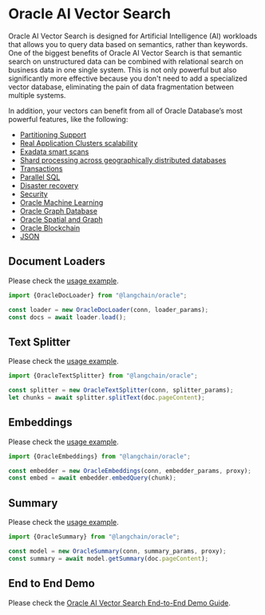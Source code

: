 # Oracle AI Vector Search

Oracle AI Vector Search is designed for Artificial Intelligence (AI) workloads that allows you to query data based on semantics, rather than keywords.
One of the biggest benefits of Oracle AI Vector Search is that semantic search on unstructured data can be combined with relational search on business data in one single system.
This is not only powerful but also significantly more effective because you don't need to add a specialized vector database, eliminating the pain of data fragmentation between multiple systems.

In addition, your vectors can benefit from all of Oracle Database’s most powerful features, like the following:

 * [Partitioning Support](https://www.oracle.com/database/technologies/partitioning.html)
 * [Real Application Clusters scalability](https://www.oracle.com/database/real-application-clusters/)
 * [Exadata smart scans](https://www.oracle.com/database/technologies/exadata/software/smartscan/)
 * [Shard processing across geographically distributed databases](https://www.oracle.com/database/distributed-database/)
 * [Transactions](https://www.oracle.com/pls/topic/lookup?ctx=dblatest&id=GUID-31319EA7-994C-4D25-8814-0214ABD3CBDA)
 * [Parallel SQL](https://www.oracle.com/pls/topic/lookup?ctx=dblatest&id=GUID-D28717E4-0F77-44F5-BB4E-234C31D4E4BA)
 * [Disaster recovery](https://www.oracle.com/database/data-guard/)
 * [Security](https://www.oracle.com/security/database-security/)
 * [Oracle Machine Learning](https://www.oracle.com/artificial-intelligence/database-machine-learning/)
 * [Oracle Graph Database](https://www.oracle.com/database/integrated-graph-database/)
 * [Oracle Spatial and Graph](https://www.oracle.com/database/spatial/)
 * [Oracle Blockchain](https://www.oracle.com/pls/topic/lookup?ctx=dblatest&id=GUID-B469E277-978E-4378-A8C1-26D3FF96C9A6)
 * [JSON](https://www.oracle.com/pls/topic/lookup?ctx=dblatest&id=GUID-D7BCE045-EF6D-47E9-9BB2-30C01933248E)


## Document Loaders

Please check the [usage example](/docs/integrations/document_loaders/file_loaders/oracleai).

```typescript
import {OracleDocLoader} from "@langchain/oracle";

const loader = new OracleDocLoader(conn, loader_params);
const docs = await loader.load();
```

## Text Splitter

Please check the [usage example](/docs/integrations/document_loaders/file_loaders/oracleai).

```typescript
import {OracleTextSplitter} from "@langchain/oracle";

const splitter = new OracleTextSplitter(conn, splitter_params);
let chunks = await splitter.splitText(doc.pageContent);
```

## Embeddings

Please check the [usage example](/docs/integrations/text_embedding/oracleai).

```typescript
import {OracleEmbeddings} from "@langchain/oracle";

const embedder = new OracleEmbeddings(conn, embedder_params, proxy);
const embed = await embedder.embedQuery(chunk);
```

## Summary

Please check the [usage example](/docs/integrations/tools/oracleai).

```typescript
import {OracleSummary} from "@langchain/oracle";

const model = new OracleSummary(conn, summary_params, proxy);
const summary = await model.getSummary(doc.pageContent);
```

## End to End Demo

Please check the [Oracle AI Vector Search End-to-End Demo Guide](https://github.com/langchain-ai/langchainjs/tree/main/cookbook/oracleai.mdx).

